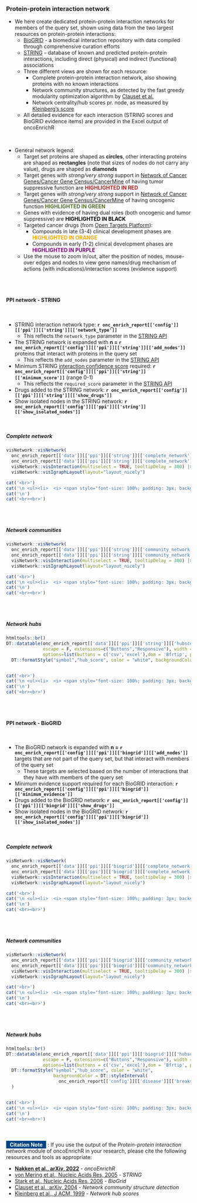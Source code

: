 ### Protein-protein interaction network

* We here create dedicated protein-protein interaction networks for members of the query set, shown using data from the two largest resources on protein-protein interactions:
  * [BioGRID](https://thebiogrid.org) - a biomedical interaction repository with data compiled through comprehensive curation efforts
  * [STRING](https://string-db.org/cgi/about?footer_active_subpage=content) - database of known and predicted protein-protein interactions, including direct (physical) and indirect (functional) associations
  * Three different views are shown for each resource:
    * Complete protein-protein interaction network, also showing proteins with no known interactions
    * Network community structures, as detected by the fast greedy modularity optimization algorithm by [Clauset et al.](http://www.arxiv.org/abs/cond-mat/0408187)
    * Network centrality/hub scores pr. node, as measured by [Kleinberg's score](https://dl.acm.org/citation.cfm?id=324140)
  * All detailed evidence for each interaction (STRING scores and BioGRID evidence items) are provided in the Excel output of oncoEnrichR
  
<br>

* General network legend:
  * Target set proteins are shaped as **circles**, other interacting proteins are shaped as **rectangles** (note that sizes of nodes do not carry any value), drugs are shaped as **diamonds**
  * Target genes with _strong/very strong_ support in [Network of Cancer Genes/Cancer Gene Census/CancerMine](https://sigven.github.io/oncoEnrichR/articles/annotation_resources.html#tumor-suppressorproto-oncogenecancer-driver-annotation) of having tumor suppressive function are <span style="color:firebrick"><b>HIGHLIGHTED IN RED</b></span>
  * Target genes with _strong/very strong_ support in [Network of Cancer Genes/Cancer Gene Census/CancerMine](https://sigven.github.io/oncoEnrichR/articles/annotation_resources.html#tumor-suppressorproto-oncogenecancer-driver-annotation) of having oncogenic function <span style="color:darkolivegreen"><b>HIGHLIGHTED IN GREEN</b></span>
  * Genes with evidence of having dual roles (both oncogenic and tumor suppressive) are <span style="color:black"><b>HIGHLIGHTED IN BLACK</b></span>
  * Targeted cancer drugs (from [Open Targets Platform](https://targetvalidation.org)):
     * Compounds in late (3-4) clinical development phases are <span style="color:orange"><b>HIGHLIGHTED IN ORANGE</b></span>
     * Compounds in early (1-2) clinical development phases are <span style="color:purple"><b>HIGHLIGHTED IN PURPLE</b></span>
  * Use the mouse to zoom in/out, alter the position of nodes, mouse-over edges and nodes to view gene names/drug mechanism of actions (with indications)/interaction scores (evidence support)

<br><br>

#### PPI network - STRING {.tabset}

<br>

  * STRING interaction network type: __`r onc_enrich_report[['config']][['ppi']][['string']][['network_type']]`__
    * This reflects the `network_type` parameter in the [STRING API](https://string-db.org/cgi/help.pl?subpage=api%23getting-the-string-network-interactions)
  * The STRING network is expanded with __n = `r onc_enrich_report[['config']][['ppi']][['string']][['add_nodes']]`__ proteins that interact with proteins in the query set
    * This reflects the `add_nodes` parameter in the [STRING API](https://string-db.org/cgi/help.pl?subpage=api%23getting-the-string-network-interactions)
  * Minimum STRING [interaction confidence score](https://string-db.org/cgi/info) required: __`r onc_enrich_report[['config']][['ppi']][['string']][['minimum_score']]`__ (range 0-1)
    * This reflects the `required_score` parameter in the [STRING API](https://string-db.org/cgi/help.pl?subpage=api%23getting-the-string-network-interactions)
  * Drugs added to the STRING network: __`r onc_enrich_report[['config']][['ppi']][['string']][['show_drugs']]`__ 
  * Show isolated nodes in the STRING network: __`r onc_enrich_report[['config']][['ppi']][['string']][['show_isolated_nodes']]`__

<br>

##### Complete network

```r
visNetwork::visNetwork(
  onc_enrich_report[['data']][['ppi']][['string']][['complete_network']]$nodes, 
  onc_enrich_report[['data']][['ppi']][['string']][['complete_network']]$edges) |>
  visNetwork::visInteraction(multiselect = TRUE, tooltipDelay = 300) |>
  visNetwork::visIgraphLayout(layout="layout_nicely")

```


```r
cat('<br>')
cat('\n <ul><li>  <i> <span style="font-size: 100%; padding: 3px; background-color:#989898; color:white">&nbsp;&nbsp;No protein-protein interactions from STRING were found among members in the query set (with the required association score). Lowering the assocation score threshold of for interactions in STRING may provide a network. &nbsp;&nbsp; </span></i></li></ul>',sep='\n')
cat('\n')
cat('<br><br>')

```

<br><br>

##### Network communities

```r
visNetwork::visNetwork(
  onc_enrich_report[['data']][['ppi']][['string']][['community_network']]$nodes, 
  onc_enrich_report[['data']][['ppi']][['string']][['community_network']]$edges) |>
  visNetwork::visInteraction(multiselect = TRUE, tooltipDelay = 300) |>
  visNetwork::visIgraphLayout(layout="layout_nicely")

```

```r
cat('<br>')
cat('\n <ul><li>  <i> <span style="font-size: 100%; padding: 3px; background-color:#989898; color:white">&nbsp;&nbsp;No network communities were found among members in the query set (with the required association score). Lowering the assocation score threshold of for interactions in STRING may provide a network and associated communities. &nbsp;&nbsp; </span></i></li></ul>',sep='\n')
cat('\n')
cat('<br><br>')

```
<br><br>

##### Network hubs

```r

htmltools::br()
DT::datatable(onc_enrich_report[['data']][['ppi']][['string']][['hubscores']], 
              escape = F, extensions=c("Buttons","Responsive"), width = "100%",
              options=list(buttons = c('csv','excel'),dom = 'Bfrtip', pagelength = 20)) |>
  DT::formatStyle("symbol","hub_score", color = "white", backgroundColor = DT::styleInterval(onc_enrich_report[['config']][['disease']][['breaks']], onc_enrich_report[['config']][['disease']][['colors']]))



```

```r
cat('<br>')
cat('\n <ul><li>  <i> <span style="font-size: 100%; padding: 3px; background-color:#989898; color:white">&nbsp;&nbsp;No hubscores from the protein-protein interaction network were established for members in the query set (with the required association score). Lowering the assocation score threshold of for interactions in STRING may provide a network with hubscores. &nbsp;&nbsp; </span></i></li></ul>',sep='\n')
cat('\n')
cat('<br><br>')

```
<br><br>

#### PPI network - BioGRID {.tabset}

<br>

  * The BioGRID network is expanded with __n = `r onc_enrich_report[['config']][['ppi']][['biogrid']][['add_nodes']]`__ targets that are not part of the query set, but that interact with members of the query set
    * These targets are selected based on the number of interactions that they have with members of the query set
  * Minimum evidence support required for each BioGRID interaction: __`r onc_enrich_report[['config']][['ppi']][['biogrid']][['minimum_evidence']]`__ 
  * Drugs added to the BioGRID network: __`r onc_enrich_report[['config']][['ppi']][['biogrid']][['show_drugs']]`__ 
  * Show isolated nodes in the BioGRID network: __`r onc_enrich_report[['config']][['ppi']][['biogrid']][['show_isolated_nodes']]`__

  
<br>
  
##### Complete network

```r
visNetwork::visNetwork(
  onc_enrich_report[['data']][['ppi']][['biogrid']][['complete_network']]$nodes, 
  onc_enrich_report[['data']][['ppi']][['biogrid']][['complete_network']]$edges) |>
  visNetwork::visInteraction(multiselect = TRUE, tooltipDelay = 300) |>
  visNetwork::visIgraphLayout(layout="layout_nicely")

```


```r
cat('<br>')
cat('\n <ul><li>  <i> <span style="font-size: 100%; padding: 3px; background-color:#989898; color:white">&nbsp;&nbsp;No protein-protein interactions from BioGRID were found among members in the query set (with the required evidence support). Lowering the required evidence support for interactions in BioGRID may provide a network. &nbsp;&nbsp; </span></i></li></ul>',sep='\n')
cat('\n')
cat('<br><br>')

```

<br><br>

##### Network communities

```r
visNetwork::visNetwork(
  onc_enrich_report[['data']][['ppi']][['biogrid']][['community_network']]$nodes, 
  onc_enrich_report[['data']][['ppi']][['biogrid']][['community_network']]$edges) |>
  visNetwork::visInteraction(multiselect = TRUE, tooltipDelay = 300) |>
  visNetwork::visIgraphLayout(layout="layout_nicely")

```

```r
cat('<br>')
cat('\n <ul><li>  <i> <span style="font-size: 100%; padding: 3px; background-color:#989898; color:white">&nbsp;&nbsp;No network communities were found among members in the query set (with the required evidence support). Lowering the required evidence support for interactions in BioGRID may provide a network and associated communities. &nbsp;&nbsp; </span></i></li></ul>',sep='\n')
cat('\n')
cat('<br><br>')

```
<br><br>

##### Network hubs

```r

htmltools::br()
DT::datatable(onc_enrich_report[['data']][['ppi']][['biogrid']][['hubscores']], 
              escape = F, extensions=c("Buttons","Responsive"), width = "100%",
              options=list(buttons = c('csv','excel'),dom = 'Bfrtip', pagelength = 20)) |>
  DT::formatStyle("symbol","hub_score", color = "white", 
                  backgroundColor = DT::styleInterval(
                    onc_enrich_report[['config']][['disease']][['breaks']],                                                                                           onc_enrich_report[['config']][['disease']][['colors']])
  )



```

```r
cat('<br>')
cat('\n <ul><li>  <i> <span style="font-size: 100%; padding: 3px; background-color:#989898; color:white">&nbsp;&nbsp;No hubscores from the protein-protein interaction network were established for members in the query set (with the required evidence support). Lowering the required evidence support for interactions in BioGRID may provide a network with hubscores. &nbsp;&nbsp; </span></i></li></ul>',sep='\n')
cat('\n')
cat('<br><br>')

```

<br>

### {.unlisted .unnumbered .toc-ignore}

<span style="font-size: 100%; padding: 2px; background-color:#014587; color:white">&nbsp;&nbsp;<b>Citation Note</b>&nbsp;&nbsp;</span> : If you use the output of the *Protein-protein interaction network* module of oncoEnrichR in your research, please cite the following resources and tools as appropriate:

 * **[Nakken et al., arXiv, 2022](https://arxiv.org/abs/2107.13247)** - *oncoEnrichR*
 * [von Mering et al., Nucleic Acids Res, 2005](https://pubmed.ncbi.nlm.nih.gov/15608232/) - *STRING*
 * [Stark et al., Nucleic Acids Res, 2006](https://pubmed.ncbi.nlm.nih.gov/16381927/) - *BioGrid*
 * [Clauset et al., arXiv, 2004](https://arxiv.org/abs/cond-mat/0408187/) - *Network community structure detection*
 * [Kleinberg et al., J ACM, 1999](https://dl.acm.org/doi/10.1145/324133.324140/) - *Network hub scores*

<br><br>


